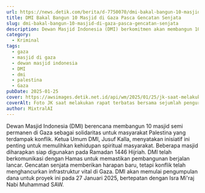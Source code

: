 ```yaml
---
url: https://news.detik.com/berita/d-7750070/dmi-bakal-bangun-10-masjid-di-gaza-pasca-gencatan-senjata
title: DMI Bakal Bangun 10 Masjid di Gaza Pasca Gencatan Senjata
slug: dmi-bakal-bangun-10-masjid-di-gaza-pasca-gencatan-senjata
description: Dewan Masjid Indonesia (DMI) berkomitmen akan membangun 10 masjid semi permanen di wilayah Gaza setelah gencatan senjata baru-baru ini tercapai.
category:
  - Kriminal
tags:
  - gaza
  - masjid di gaza
  - dewan masjid indonesia
  - DMI
  - dmi
  - palestina
  - Gaza
pubDate: 2025-01-25
cover: https://awsimages.detik.net.id/api/wm/2025/01/25/jk-saat-melakukan-rapat-terbatas-bersama-sejumlah-pengurus-dewan-masjid-indonesia-di-kediaman-pribadinya-jalan-brawijaya-no-6-_169.jpeg?wid=54&w=650&v=1&t=jpeg
coverAlt: Foto JK saat melakukan rapat terbatas bersama sejumlah pengurus Dewan Masjid Indonesia di kediaman pribadinya, Jalan Brawijaya no 6 Kebayoran Baru, Jakarta Selatan, Sabtu (25/1/2025). Foto Dok. Istimewa.
author: MixtralAI
---
```

Dewan Masjid Indonesia (DMI) berencana membangun 10 masjid semi permanen di Gaza sebagai solidaritas untuk masyarakat Palestina yang terdampak konflik. Ketua Umum DMI, Jusuf Kalla, menyatakan inisiatif ini penting untuk memulihkan kehidupan spiritual masyarakat. Beberapa masjid diharapkan siap digunakan pada Ramadan 1446 Hijriah. DMI telah berkomunikasi dengan Hamas untuk memastikan pembangunan berjalan lancar. Gencatan senjata memberikan harapan baru, tetapi konflik telah menghancurkan infrastruktur vital di Gaza. DMI akan memulai pengumpulan dana untuk proyek ini pada 27 Januari 2025, bertepatan dengan Isra Mi'raj Nabi Muhammad SAW.
